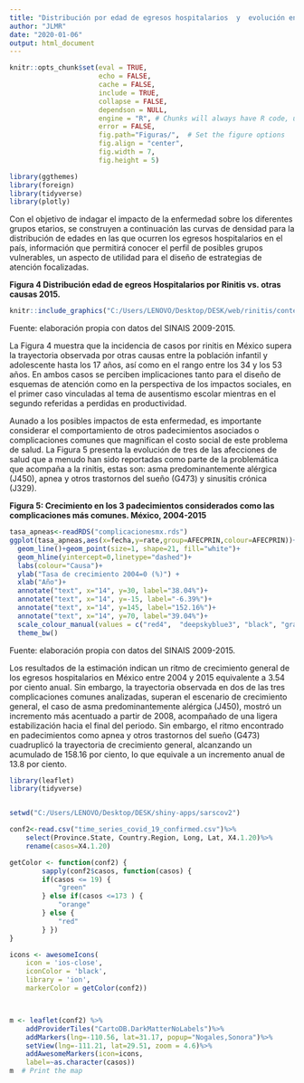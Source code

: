 ```yaml
---
title: "Distribución por edad de egresos hospitalarios  y  evolución en padecimientos asociados"
author: "JLMR"
date: "2020-01-06"
output: html_document
---
```




```r
knitr::opts_chunk$set(eval = TRUE, 
                      echo = FALSE, 
                      cache = FALSE,
                      include = TRUE,
                      collapse = FALSE,
                      dependson = NULL,
                      engine = "R", # Chunks will always have R code, unless noted
                      error = FALSE,                      
                      fig.path="Figuras/",  # Set the figure options
                      fig.align = "center", 
                      fig.width = 7,
                      fig.height = 5)
```



```r
library(ggthemes)
library(foreign)
library(tidyverse)
library(plotly)

```





Con el objetivo de indagar el impacto de la enfermedad sobre los diferentes grupos etarios, se construyen a continuación las curvas de densidad
para la distribución de edades en las que ocurren los egresos hospitalarios
en el país, información que permitirá conocer el perfil de posibles grupos
vulnerables, un aspecto de utilidad para el diseño de estrategias de atención
focalizadas.


**Figura 4  Distribución edad de egreos Hospitalarios por Rinitis vs. otras causas 2015.**
```r
knitr::include_graphics("C:/Users/LENOVO/Desktop/DESK/web/rinitis/content/post/cayman-typography/Age_density.jpg")
```
Fuente: elaboración propia con datos del SINAIS 2009-2015.

La Figura 4 muestra que la incidencia de casos por rinitis en México
supera la trayectoria observada por otras causas entre la población infantil
y adolescente hasta los 17 años, así como en el rango entre los 34 y los
53 años. En ambos casos se perciben implicaciones tanto para el diseño
de esquemas de atención como en la perspectiva de los impactos sociales,
en el primer caso vinculadas al tema de ausentismo escolar mientras en el
segundo referidas a perdidas en productividad.

Aunado a los posibles impactos de esta enfermedad, es importante considerar el comportamiento de otros padecimientos asociados o complicaciones comunes que magnifican el costo social de este problema de salud.
La Figura 5 presenta la evolución de tres de las afecciones de salud que a
menudo han sido reportadas como parte de la problemática que acompaña
a la rinitis, estas son: asma predominantemente alérgica (J450), apnea y
otros trastornos del sueño (G473) y sinusitis crónica (J329).


**Figura 5: Crecimiento en los 3 padecimientos considerados como las complicaciones más comunes.
México, 2004-2015**

```r

tasa_apneas<-readRDS("complicacionesmx.rds")
ggplot(tasa_apneas,aes(x=fecha,y=rate,group=AFECPRIN,colour=AFECPRIN))+
  geom_line()+geom_point(size=1, shape=21, fill="white")+
  geom_hline(yintercept=0,linetype="dashed")+
  labs(colour="Causa")+
  ylab("Tasa de crecimiento 2004=0 (%)") +
  xlab("Año")+
  annotate("text", x="14", y=30, label="38.04%")+
  annotate("text", x="14", y=-15, label="-6.39%")+
  annotate("text", x="14", y=145, label="152.16%")+  
  annotate("text", x="14", y=70, label="39.04%")+
  scale_colour_manual(values = c("red4",  "deepskyblue3", "black", "gray70"))+
  theme_bw()

```

Fuente: elaboración propia con datos del SINAIS 2009-2015.


Los resultados de la estimación indican un ritmo de crecimiento general
de los egresos hospitalarios en México entre 2004 y 2015 equivalente a
3.54 por ciento anual.
Sin embargo, la trayectoria observada en dos de las tres complicaciones
comunes analizadas, superan el escenario de crecimiento general, el caso
de asma predominantemente alérgica (J450), mostró un incremento más
acentuado a partir de 2008, acompañado de una ligera estabilización hacia
el final del periodo. Sin embargo, el ritmo encontrado en padecimientos
como apnea y otros trastornos del sueño (G473) cuadruplicó la trayectoria
de crecimiento general, alcanzando un acumulado de 158.16 por ciento, lo
que equivale a un incremento anual de 13.8 por ciento.



```r
library(leaflet)
library(tidyverse)


setwd("C:/Users/LENOVO/Desktop/DESK/shiny-apps/sarscov2")

conf2<-read.csv("time_series_covid_19_confirmed.csv")%>% 
    select(Province.State, Country.Region, Long, Lat, X4.1.20)%>%
    rename(casos=X4.1.20)

getColor <- function(conf2) {
        sapply(conf2$casos, function(casos) {
        if(casos <= 19) {
            "green"
        } else if(casos <=173 ) {
            "orange"
        } else {
            "red"
        } })
}

icons <- awesomeIcons(
    icon = 'ios-close',
    iconColor = 'black',
    library = 'ion',
    markerColor = getColor(conf2))



m <- leaflet(conf2) %>%
    addProviderTiles("CartoDB.DarkMatterNoLabels")%>%
    addMarkers(lng=-110.56, lat=31.17, popup="Nogales,Sonora")%>%
    setView(lng=-111.21, lat=29.51, zoom = 4.6)%>%
    addAwesomeMarkers(icon=icons, 
    label=~as.character(casos))
m  # Print the map

```

